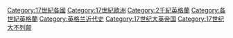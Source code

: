 [[Category:17世紀各國|Category:17世紀各國]]
[[Category:17世紀歐洲|Category:17世紀歐洲]]
[[Category:2千紀英格蘭|Category:2千紀英格蘭]]
[[Category:各世紀英格蘭|Category:各世紀英格蘭]]
[[Category:英格兰近代史|Category:英格兰近代史]]
[[Category:17世纪大英帝国|Category:17世纪大英帝国]]
[[Category:17世纪大不列颠|Category:17世纪大不列颠]]